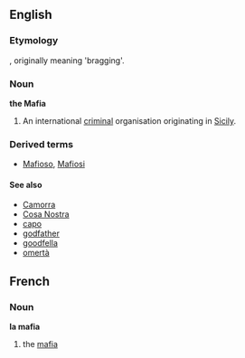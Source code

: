 ==English==
{{Wikipedia}}

===Etymology===
{{It.}}, originally meaning 'bragging'.
===Noun===
'''the Mafia'''
# An international [[criminal]] organisation originating in [[Sicily]].

===Derived terms===
*[[Mafioso]], [[Mafiosi]]

====See also====
*[[Camorra]]
*[[Cosa Nostra]]
*[[capo]]
*[[godfather]]
*[[goodfella]]
*[[omertà]]


==French==

===Noun===
'''la mafia'''
# the [[mafia]]